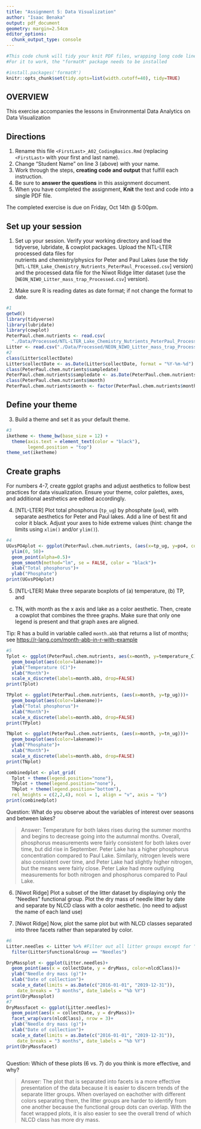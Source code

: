 ```yaml
---
title: "Assignment 5: Data Visualization"
author: "Isaac Benaka"
output: pdf_document
geometry: margin=2.54cm
editor_options: 
  chunk_output_type: console
---
```


```r
#This code chunk will tidy your knit PDF files, wrapping long code lines
#For it to work, the "formatR" package needs to be installed

#install.packages('formatR')
knitr::opts_chunk$set(tidy.opts=list(width.cutoff=40), tidy=TRUE)
```

## OVERVIEW

This exercise accompanies the lessons in Environmental Data Analytics on Data Visualization 

## Directions
1. Rename this file `<FirstLast>_A02_CodingBasics.Rmd` (replacing `<FirstLast>` with your first and last name).
2. Change "Student Name" on line 3 (above) with your name.
3. Work through the steps, **creating code and output** that fulfill each instruction.
4. Be sure to **answer the questions** in this assignment document.
5. When you have completed the assignment, **Knit** the text and code into a single PDF file.

The completed exercise is due on Friday, Oct 14th @ 5:00pm.



## Set up your session 
1. Set up your session. Verify your working directory and load the tidyverse, 
lubridate, & cowplot packages. Upload the NTL-LTER processed data files for  
nutrients and chemistry/physics for Peter and Paul Lakes (use the tidy 
[`NTL-LTER_Lake_Chemistry_Nutrients_PeterPaul_Processed.csv`] version) and 
the processed data file for the Niwot Ridge litter dataset (use the
[`NEON_NIWO_Litter_mass_trap_Processed.csv`] version). 

2. Make sure R is reading dates as date format; if not change the format to date.

```r
#1 
getwd()
library(tidyverse)
library(lubridate)
library(cowplot)
PeterPaul.chem.nutrients <- read.csv(
  "./Data/Processed/NTL-LTER_Lake_Chemistry_Nutrients_PeterPaul_Processed.csv",stringsAsFactors = T)
Litter <- read.csv("./Data/Processed/NEON_NIWO_Litter_mass_trap_Processed.csv")
#2 
class(Litter$collectDate)
Litter$collectDate <- as.Date(Litter$collectDate, format = "%Y-%m-%d")
class(PeterPaul.chem.nutrients$sampledate)
PeterPaul.chem.nutrients$sampledate <- as.Date(PeterPaul.chem.nutrients$sampledate, format = "%Y-%m-%d")
class(PeterPaul.chem.nutrients$month)
PeterPaul.chem.nutrients$month <- factor(PeterPaul.chem.nutrients$month, levels = c(1:12))
```
## Define your theme
3. Build a theme and set it as your default theme.

```r
#3
iketheme <- theme_bw(base_size = 12) +
  theme(axis.text = element_text(color = "black"), 
        legend.position = "top")
theme_set(iketheme)
```

## Create graphs
For numbers 4-7, create ggplot graphs and adjust aesthetics to follow best 
practices for data visualization. Ensure your theme, color palettes, axes, 
and additional aesthetics are edited accordingly.

4. [NTL-LTER] Plot total phosphorus (`tp_ug`) by phosphate (`po4`), with 
separate aesthetics for Peter and Paul lakes. Add a line of best fit and 
color it black. Adjust your axes to hide extreme values (hint: change the 
limits using `xlim()` and/or `ylim()`).

```r
#4
UGvsPO4plot <- ggplot(PeterPaul.chem.nutrients, (aes(x=tp_ug, y=po4, color=lakename))) +
  ylim(0, 50)+
  geom_point(alpha=0.5)+
  geom_smooth(method="lm", se = FALSE, color = "black")+
  xlab("Total phosphorus")+
  ylab("Phosphate")
print(UGvsPO4plot)
```


5. [NTL-LTER] Make three separate boxplots of (a) temperature, (b) TP, and 
(c) TN, with month as the x axis and lake as a color aesthetic. Then, create 
a cowplot that combines the three graphs. Make sure that only one legend is 
present and that graph axes are aligned. 

Tip: R has a build in variable called `month.abb` that returns a list of months;
see <https://r-lang.com/month-abb-in-r-with-example>

```r
#5
Tplot <- ggplot(PeterPaul.chem.nutrients, aes(x=month, y=temperature_C))+
  geom_boxplot(aes(color=lakename))+
  ylab("Temperature (C)")+
  xlab("Month")+
  scale_x_discrete(labels=month.abb, drop=FALSE)
print(Tplot)

TPplot <- ggplot(PeterPaul.chem.nutrients, (aes(x=month, y=tp_ug)))+
  geom_boxplot(aes(color=lakename))+
  ylab("Total phosphorus")+
  xlab("Month")+
  scale_x_discrete(labels=month.abb, drop=FALSE)
print(TPplot)

TNplot <- ggplot(PeterPaul.chem.nutrients, (aes(x=month, y=tn_ug)))+
  geom_boxplot(aes(color=lakename))+
  ylab("Phosphate")+
  xlab("Month")+
  scale_x_discrete(labels=month.abb, drop=FALSE)
print(TNplot)

combinedplot <- plot_grid(
  Tplot + theme(legend.position="none"),
  TPplot + theme(legend.position="none"),
  TNplot + theme(legend.position="bottom"),
  rel_heights = c(2,2,4), ncol = 1, align = "v", axis = "b")
print(combinedplot)
```

Question: What do you observe about the variables of interest over seasons 
and between lakes? 

> Answer: Temperature for both lakes rises during the summer months and begins to decrease going into the autumnal months. Overall, phosphorus measurements were fairly consistent for both lakes over time, but did rise in September. Peter Lake has a higher phosphorus concentration compared to Paul Lake. Similarly, nitrogen levels were also consistent over time, and Peter Lake had slightly higher nitrogen, but the means were fairly close. Peter Lake had more outlying measurements for both nitrogen and phosphorus compared to Paul Lake.

6. [Niwot Ridge] Plot a subset of the litter dataset by displaying only the 
"Needles" functional group. Plot the dry mass of needle litter by date and 
separate by NLCD class with a color aesthetic. (no need to adjust the name 
of each land use)

7. [Niwot Ridge] Now, plot the same plot but with NLCD classes separated into 
three facets rather than separated by color. 

```r
#6
Litter.needles <- Litter %>% #Filter out all litter groups except for "Needles"
  filter(Litter$functionalGroup == "Needles")

DryMassplot <- ggplot(Litter.needles)+
  geom_point(aes(x = collectDate, y = dryMass, color=nlcdClass))+
  ylab("Needle dry mass (g)")+
  xlab("Date of collection")+
  scale_x_date(limits = as.Date(c("2016-01-01", "2019-12-31")), 
    date_breaks = "3 months", date_labels = "%b %Y")
print(DryMassplot)  
#7
DryMassfacet <- ggplot(Litter.needles)+ 
  geom_point(aes(x = collectDate, y = dryMass))+
  facet_wrap(vars(nlcdClass), nrow = 3)+
  ylab("Needle dry mass (g)")+
  xlab("Date of collection")+
  scale_x_date(limits = as.Date(c("2016-01-01", "2019-12-31")), 
    date_breaks = "3 months", date_labels = "%b %Y")
print(DryMassfacet)
  
```
Question: Which of these plots (6 vs. 7) do you think is more effective, and why? 

> Answer: The plot that is separated into facets is a more effective presentation of the data because it is easier to discern trends of the separate litter groups. When overlayed on eachother with different colors separating them, the litter groups are harder to identify from one another because the functional group dots can overlap. With the facet wrapped plots, it is also easier to see the overall trend of which NLCD class has more dry mass.